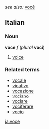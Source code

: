 ''see also:'' [[você]]

==Italian==
===Noun===
'''voce''' ''f'' (''plural'' '''voci''')

#[[voice]]

===Related terms===
*[[vocale]]
*[[vicativo]]
*[[vocazione]]
*[[vociano]]
*[[vociare]]
*[[vociferare]]
*[[vocio]]
[[ja:voce]]